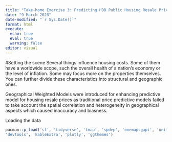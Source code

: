 ```yaml
---
title: "Take-home Exercise 3: Predicting HDB Public Housing Resale Pricies using Geographically Weighted Methods"
date: "9 March 2023"
date-modified: "`r Sys.Date()`"
format: html
execute: 
  echo: true
  eval: true
  warning: false
editor: visual
---
```


#Setting the scene
Several things influence housing costs. Some of them have a worldwide scope, such the overall health of a nation's economy or the level of inflation. Some may focus more on the properties themselves. You can further divide these characteristics into structural and geographic ones.

Geographical Weighted Models were introduced for enhancing predictive model for housing resale prices as traditional price predictive models failed to take account the spatial correlation and heterogeneity in geographical aspects which caused inaccuracy and biasness.


Loading the data
```r
pacman::p_load('sf', 'tidyverse', 'tmap', 'spdep', 'onemapsgapi', 'units', 'matrixStats', 'readxl', 'jsonlite', 'olsrr', 'corrplot', 'ggpubr', 'GWmodel',
'devtools', 'kableExtra', 'plotly', 'ggthemes')
```


